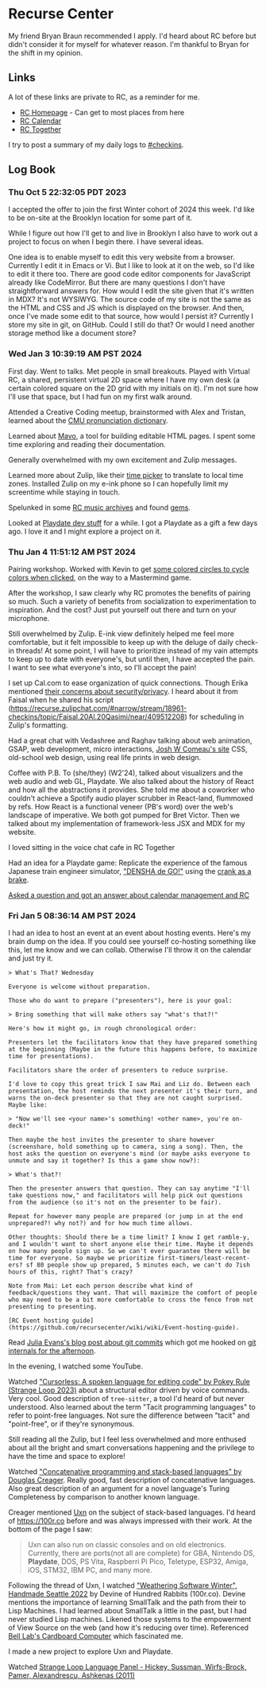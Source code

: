# Recurse Center

My friend Bryan Braun recommended I apply. I'd heard about RC before but didn't consider it for myself for whatever reason. I'm thankful to Bryan for the shift in my opinion.

## Links 

A lot of these links are private to RC, as a reminder for me. 

- [RC Homepage](https://www.recurse.com/) - Can get to most places from here
- [RC Calendar](https://www.recurse.com/calendar)
- [RC Together](https://recurse.rctogether.com/here)

I try to post a summary of my daily logs to [#checkins](https://recurse.zulipchat.com/#narrow/stream/18961-checkins/topic/Reed.20Spool).

## Log Book

### Thu Oct 5 22:32:05 PDT 2023

I accepted the offer to join the first Winter cohort of 2024 this week. I'd like to be on-site at the Brooklyn location for some part of it.

While I figure out how I'll get to and live in Brooklyn I also have to work out a project to focus on when I begin there. I have several ideas.

One idea is to enable myself to edit this very website from a browser. Currently I edit it in Emacs or Vi. But I like to look at it on the web, so I'd like to edit it there too. There are good code editor components for JavaScript already like CodeMirror. But there are many questions I don't have straightforward answers for. How would I edit the site given that it's written in MDX? It's not WYSIWYG. The source code of my site is not the same as the HTML and CSS and JS which is displayed on the browser. And then, once I've made some edit to that source, how would I persist it? Currently I store my site in git, on GitHub. Could I still do that? Or would I need another storage method like a document store?

### Wed Jan  3 10:39:19 AM PST 2024

First day. Went to talks. Met people in small breakouts. Played with Virtual RC, a shared, persistent virtual 2D space where I have my own desk (a certain colored square on the 2D grid with my initials on it). I'm not sure how I'll use that space, but I had fun on my first walk around.

Attended a Creative Coding meetup, brainstormed with Alex and Tristan, learned about the [CMU pronunciation dictionary](https://svn.code.sf.net/p/cmusphinx/code/trunk/cmudict/cmudict-0.7b).

Learned about [Mavo](https://mavo.io/), a tool for building editable HTML pages. I spent some time exploring and reading their documentation.

Generally overwhelmed with my own excitement and Zulip messages.

Learned more about Zulip, like their [time picker](https://zulip.com/help/global-times) to translate to local time zones. Installed Zulip on my e-ink phone so I can hopefully limit my screentime while staying in touch.

Spelunked in some [RC music archives](https://mcg.recurse.com/sessions/139) and found [gems](https://www.youtube.com/watch?v=6wPWFWUsPBw).

Looked at [Playdate dev stuff](https://play.date/dev/) for a while. I got a Playdate as a gift a few days ago. I love it and I might explore a project on it.

### Thu Jan  4 11:51:12 AM PST 2024

Pairing workshop. Worked with Kevin to get [some colored circles to cycle colors when clicked](https://replit.com/@galligankevinp/DisfiguredImpishLeads), on the way to a Mastermind game. 

After the workshop, I saw clearly why RC promotes the benefits of pairing so much. Such a variety of benefits from socialization to experimentation to inspiration. And the cost? Just put yourself out there and turn on your microphone.

Still overwhelmed by Zulip. E-ink view definitely helped me feel more comfortable, but it felt impossible to keep up with the deluge of daily check-in threads! At some point, I will have to prioritize instead of my vain attempts to keep up to date with everyone's, but until then, I have accepted the pain. I want to see what everyone's into, so I'll accept the pain!

I set up Cal.com to ease organization of quick connections. Though Erika mentioned [their concerns about security/privacy](https://recurse.zulipchat.com/#narrow/stream/26440-small-questions/topic/managing.20schedules.20and.20appointments/near/405010727). I heard about it from Faisal when he shared his script (https://recurse.zulipchat.com/#narrow/stream/18961-checkins/topic/Faisal.20Al.20Qasimi/near/409512208) for scheduling in Zulip's formatting.

Had a great chat with Vedashree and Raghav talking about web animation, GSAP, web development, micro interactions, [Josh W Comeau's site](https://www.joshwcomeau.com/) CSS, old-school web design, using real life prints in web design.

Coffee with P.B. To (she/they) (W2'24), talked about visualizers and the web audio and web GL, Playdate. We also talked about the history of React and how all the abstractions it provides. She told me about a coworker who couldn't achieve a Spotify audio player scrubber in React-land, flummoxed by refs. How React is a functional veneer (PB's word) over the web's landscape of imperative. We both got pumped for Bret Victor. Then we talked about <Link slug="project-new-static-site-generator">my implementation of framework-less JSX and MDX</Link> for my website.

I loved sitting in the voice chat cafe in RC Together

Had an idea for a Playdate game: Replicate the experience of the famous Japanese train engineer simulator, ["DENSHA de GO!"](https://youtu.be/ZqqgTyb7UJE?si=STjS0DrOv3bMtQfZ&t=280) using the [crank as a brake](https://www.youtube.com/watch?v=BuEeUlJe9JE).

[Asked a question and got an answer about calendar management and RC](https://recurse.zulipchat.com/#narrow/stream/26440-small-questions/topic/Want.20both.20the.20full.20RC.20calendar.20and.20only.20my.20events/near/411288756)

### Fri Jan  5 08:36:14 AM PST 2024

I had an idea to host an event at an event about hosting events. Here's my brain dump on the idea. If you could see yourself co-hosting something like this, let me know and we can collab. Otherwise I'll throw it on the calendar and just try it.

```spoiler An idea for an event
> What's That? Wednesday

Everyone is welcome without preparation.

Those who do want to prepare ("presenters"), here is your goal: 

> Bring something that will make others say "what's that?!"

Here's how it might go, in rough chronological order:

Presenters let the facilitators know that they have prepared something at the beginning (Maybe in the future this happens before, to maximize time for presentations).

Facilitators share the order of presenters to reduce surprise.

I'd love to copy this great trick I saw Mai and Liz do. Between each presentation, the host reminds the next presenter it's their turn, and warns the on-deck presenter so that they are not caught surprised. Maybe like:

> "Now we'll see <your name>'s something! <other name>, you're on-deck!"

Then maybe the host invites the presenter to share however (screenshare, hold something up to camera, sing a song). Then, the host asks the question on everyone's mind (or maybe asks everyone to unmute and say it together? Is this a game show now?):

> What's that?!

Then the presenter answers that question. They can say anytime "I'll take questions now," and facilitators will help pick out questions from the audience (so it's not on the presenter to be fair). 

Repeat for however many people are prepared (or jump in at the end unprepared?! why not?) and for how much time allows.

Other thoughts: Should there be a time limit? I know I get ramble-y, and I wouldn't want to short anyone else their time. Maybe it depends on how many people sign up. So we can't ever guarantee there will be time for everyone. So maybe we prioritize first-timers/least-recent-ers? sf 80 people show up prepared, 5 minutes each, we can't do 7ish hours of this, right? That's crazy? 

Note from Mai: Let each person describe what kind of feedback/questions they want. That will maximize the comfort of people who may need to be a bit more comfortable to cross the fence from not presenting to presenting.

[RC Event hosting guide](https://github.com/recursecenter/wiki/wiki/Event-hosting-guide).
```

Read [Julia Evans's blog post about git commits](https://jvns.ca/blog/2024/01/05/do-we-think-of-git-commits-as-diffs--snapshots--or-histories/) which got me hooked on [git internals for the afternoon](https://jvns.ca/blog/2023/09/14/in-a-git-repository--where-do-your-files-live-/).

In the evening, I watched some YouTube.

Watched ["Cursorless: A spoken language for editing code" by Pokey Rule (Strange Loop 2023)](https://www.youtube.com/watch?v=NcUJnmBqHTY) about a structural editor driven by voice commands. Very cool. Good description of `tree-sitter`, a tool I'd heard of but never understood. Also learned about the term "Tacit programming languages" to refer to point-free languages. Not sure the difference between "tacit" and "point-free", or if they're synonymous.

Still reading all the Zulip, but I feel less overwhelmed and more enthused about all the bright and smart conversations happening and the privilege to have the time and space to explore! 

Watched ["Concatenative programming and stack-based languages" by Douglas Creager](https://www.youtube.com/watch?v=umSuLpjFUf8). Really good, fast description of concatenative languages. Also great description of an argument for a novel language's Turing Completeness by comparison to another known language.

Creager mentioned [Uxn](https://100r.co/site/uxn.html) on the subject of stack-based languages. I'd heard of https://100r.co before and was always impressed with their work. At the bottom of the page I saw:

> Uxn can also run on classic consoles and on old electronics. Currently, there are ports(not all are complete) for GBA, Nintendo DS, **Playdate**, DOS, PS Vita, Raspberri Pi Pico, Teletype, ESP32, Amiga, iOS, STM32, IBM PC, and many more.

Following the thread of Uxn, I watched ["Weathering Software Winter", Handmade Seattle 2022](https://www.youtube.com/watch?v=9TJuOwy4aGA) by Devine of Hundred Rabbits (100r.co). Devine mentions the importance of learning SmallTalk and the path from their to Lisp Machines. I had learned about SmallTalk a little in the past, but I had never studied Lisp machines. Likened those systems to the empowerment of View Source on the web (and how it's reducing over time). Referenced [Bell Lab's Cardboard Computer](https://en.wikipedia.org/wiki/CARDboard_Illustrative_Aid_to_Computation) which fascinated me.

I made <HashTarget id="recurse-center-starting-uxn-and-playdate"><Link slug="project-explore-uxn-and-playdate">a new project to explore Uxn and Playdate</Link></HashTarget>.

<Future>Watched [Strange Loop Language Panel - Hickey, Sussman, Wirfs-Brock, Pamer, Alexandrescu, Ashkenas (2011)](https://www.youtube.com/watch?v=zhZMaF8vq5Y)</Future>
